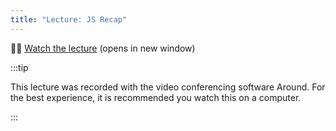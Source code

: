 ```yaml
---
title: "Lecture: JS Recap"
---
```


🧑‍🏫 [Watch the lecture](https://around.co/playback/50ff7101-20d2-42d5-9e36-8bed4dcebeea?sharedKey=008fe964-a02d-4453-beb9-5afe2071bb0c) (opens in new window)

:::tip

This lecture was recorded with the video conferencing software Around. For the best experience, it is recommended you watch this on a computer.

:::